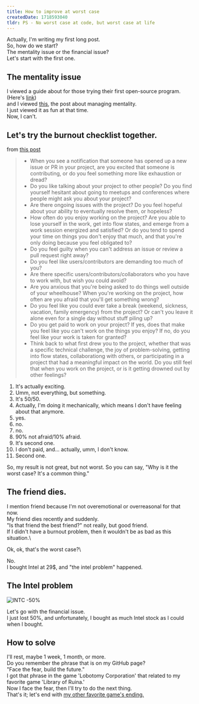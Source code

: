 ```yaml
---
title: How to improve at worst case
createdDate: 1718593040
tldr: PS - No worst case at code, but worst case at life
---
```


Actually, I'm writing my first long post.\
So, how do we start?\
The mentality issue or the financial issue?\
Let's start with the first one.

## The mentality issue

I viewed a guide about for those trying their first open-source program. (Here's [link](https://opensource.guide))\
and I viewed [this](https://opensource.guide/maintaining-balance-for-open-source-maintainers), the post about managing mentality.\
I just viewed it as fun at that time.\
Now, I can't.

## Let's try the burnout checklist together.

from [this post](https://governingopen.com/resources/signs-of-burnout-checklist.html)

>- When you see a notification that someone has opened up a new issue or PR in your project, are you excited that someone is contributing, or do you feel something more like exhaustion or dread?
>- Do you like talking about your project to other people? Do you find yourself hesitant about going to meetups and conferences where people might ask you about your project?
>- Are there ongoing issues with the project? Do you feel hopeful about your ability to eventually resolve them, or hopeless?
>- How often do you enjoy working on the project? Are you able to lose yourself in the work, get into flow states, and emerge from a work session energized and satisfied? Or do you tend to spend your time on things you don't enjoy that much, and that you're only doing because you feel obligated to?
>- Do you feel guilty when you can't address an issue or review a pull request right away?
>- Do you feel like users/contributors are demanding too much of you?
>- Are there specific users/contributors/collaborators who you have to work with, but wish you could avoid?
>- Are you anxious that you're being asked to do things well outside of your wheelhouse? When you're working on the project, how often are you afraid that you'll get something wrong?
>- Do you feel like you could ever take a break (weekend, sickness, vacation, family emergency) from the project? Or can't you leave it alone even for a single day without stuff piling up?
>- Do you get paid to work on your project? If yes, does that make you feel like you can't work on the things you enjoy? If no, do you feel like your work is taken for granted?
>- Think back to what first drew you to the project, whether that was a specific technical challenge, the joy of problem-solving, getting into flow states, collaborationg with others, or participating in a project that had a meaningful impact on the world. Do you still feel that when you work on the project, or is it getting drowned out by other feelings?
1. It's actually exciting.
2. Umm, not everything, but something.
3. It's 50/50.
4. Actually, I'm doing it mechanically, which means I don't have feeling about that anymore.
5. yes.
6. no.
7. no.
8. 90% not afraid/10% afraid.
9. It's second one.
10. I don't paid, and... actually, umm, I don't know.
11. Second one.

So, my result is not great, but not worst.
So you can say, "Why is it the worst case? It's a common thing."

## The friend dies.
I mention friend because I'm not overemotional or overreasonal for that now.\
My friend dies recently and suddenly.\
"Is that friend the best friend?" not really, but good friend.\
If I didn't have a burnout problem, then it wouldn't be as bad as this situation.\

Ok, ok, that's the worst case?\

No.\
I bought Intel at 29$, and "the intel problem" happened.

## The Intel problem
![INTC -50%](../../assets/the-intel-problem.png)

Let's go with the financial issue.\
I just lost 50%, and unfortunately, I bought as much Intel stock as I could when I bought.

## How to solve
I'll rest, maybe 1 week, 1 month, or more.\
Do you remember the phrase that is on my GitHub page?\
"Face the fear, build the future."\
I got that phrase in the game 'Lobotomy Corporation' that related to my favorite game 'Library of Ruina.'\
Now I face the fear, then I'll try to do the next thing.\
That's it; let's end with [my other favorite game's ending.](https://www.youtube.com/watch?v=X6aVh9fDYNI)
